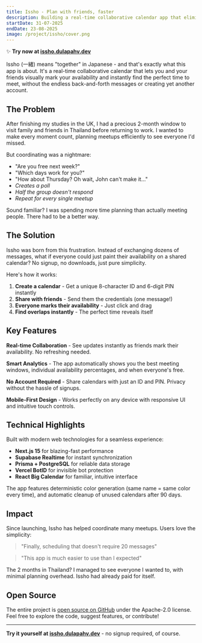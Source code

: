 ```yaml
---
title: Issho - Plan with friends, faster
description: Building a real-time collaborative calendar app that eliminates the back-and-forth of scheduling meetups
startDate: 31-07-2025
endDate: 23-08-2025
image: /project/issho/cover.png
---
```


✨ **Try now at [issho.dulapahv.dev](https://issho.dulapahv.dev)**

Issho (一緒) means "together" in Japanese - and that's exactly what this app is about. It's a real-time collaborative calendar that lets you and your friends visually mark your availability and instantly find the perfect time to meet, without the endless back-and-forth messages or creating yet another account.

## The Problem

After finishing my studies in the UK, I had a precious 2-month window to visit family and friends in Thailand before returning to work. I wanted to make every moment count, planning meetups efficiently to see everyone I'd missed.

But coordinating was a nightmare:
- "Are you free next week?" 
- "Which days work for you?"
- "How about Thursday? Oh wait, John can't make it..."
- *Creates a poll*
- *Half the group doesn't respond*
- *Repeat for every single meetup*

Sound familiar? I was spending more time planning than actually meeting people. There had to be a better way.

## The Solution

Issho was born from this frustration. Instead of exchanging dozens of messages, what if everyone could just paint their availability on a shared calendar? No signup, no downloads, just pure simplicity.

Here's how it works:
1. **Create a calendar** - Get a unique 8-character ID and 6-digit PIN instantly
2. **Share with friends** - Send them the credentials (one message!)
3. **Everyone marks their availability** - Just click and drag
4. **Find overlaps instantly** - The perfect time reveals itself

## Key Features

**Real-time Collaboration** - See updates instantly as friends mark their availability. No refreshing needed.

**Smart Analytics** - The app automatically shows you the best meeting windows, individual availability percentages, and when everyone's free.

**No Account Required** - Share calendars with just an ID and PIN. Privacy without the hassle of signups.

**Mobile-First Design** - Works perfectly on any device with responsive UI and intuitive touch controls.

## Technical Highlights

Built with modern web technologies for a seamless experience:
- **Next.js 15** for blazing-fast performance
- **Supabase Realtime** for instant synchronization
- **Prisma + PostgreSQL** for reliable data storage
- **Vercel BotID** for invisible bot protection
- **React Big Calendar** for familiar, intuitive interface

The app features deterministic color generation (same name = same color every time), and automatic cleanup of unused calendars after 90 days.

## Impact

Since launching, Issho has helped coordinate many meetups. Users love the simplicity:

> "Finally, scheduling that doesn't require 20 messages"

> "This app is much easier to use than I expected"

The 2 months in Thailand? I managed to see everyone I wanted to, with minimal planning overhead. Issho had already paid for itself.

## Open Source

The entire project is [open source on GitHub](https://github.com/dulapahv/Issho) under the Apache-2.0 license. Feel free to explore the code, suggest features, or contribute!

---

**Try it yourself at [issho.dulapahv.dev](https://issho.dulapahv.dev)** - no signup required, of course.